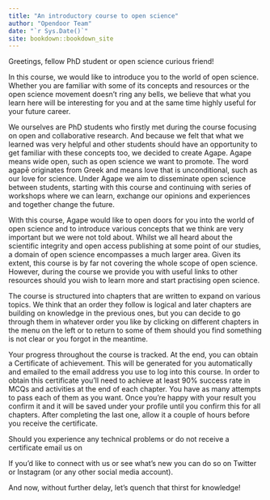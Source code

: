 ```yaml
--- 
title: "An introductory course to open science"
author: "Opendoor Team"
date: "`r Sys.Date()`"
site: bookdown::bookdown_site
---
```


Greetings, fellow PhD student or open science curious friend!

In this course, we would like to introduce you to the world of open science. Whether you are familiar with some of its concepts and resources or the open science movement doesn’t ring any bells, we believe that what you learn here will be interesting for you and at the same time highly useful for your future career. 

We ourselves are PhD students who firstly met during the course focusing on open and collaborative research. And because we felt that what we learned was very helpful and other students should have an opportunity to get familiar with these concepts too, we decided to create Agape. Agape means wide open, such as open science we want to promote. The word agapē originates from Greek and means love that is unconditional, such as our love for science. Under Agape we aim to disseminate open science between students, starting with this course and continuing with series of workshops where we can learn, exchange our opinions and experiences and together change the future. 

With this course, Agape would like to open doors for you into the world of open science and to introduce various concepts that we think are very important but we were not told about. Whilst we all heard about the scientific integrity and open access publishing at some point of our studies, a domain of open science encompasses a much larger area. Given its extent, this course is by far not covering the whole scope of open science. However, during the course we provide you with useful links to other resources should you wish to learn more and start practising open science. 

The course is structured into chapters that are written to expand on various topics. We think that an order they follow is logical and later chapters are building on knowledge in the previous ones, but you can decide to go through them in whatever order you like by clicking on different chapters in the menu on the left or to return to some of them should you find something is not clear or you forgot in the meantime.  

Your progress throughout the course is tracked. At the end, you can obtain a Certificate of achievement. This will be generated for you automatically and emailed to the email address you use to log into this course. In order to obtain this certificate you’ll need to achieve at least 90% success rate in MCQs and activities at the end of each chapter. You have as many attempts to pass each of them as you want. Once you’re happy with your result you confirm it and it will be saved under your profile until you confirm this for all chapters. After completing the last one, allow it a couple of hours before you receive the certificate.

Should you experience any technical problems or do not receive a certificate email us on 

If you’d like to connect with us or see what’s new you can do so on Twitter           or Instagram          (or any other social media account).

And now, without further delay, let’s quench that thirst for knowledge! 


